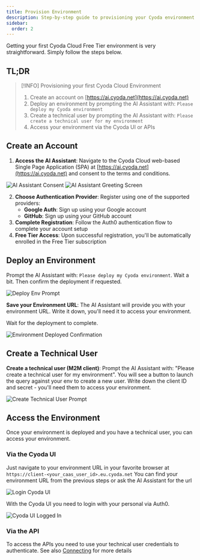 ```yaml
---
title: Provision Environment
description: Step-by-step guide to provisioning your Cyoda environment using the AI Assistant
sidebar:
  order: 2
---
```



Getting your first Cyoda Cloud Free Tier environment is very straightforward. Simply follow the steps below.

## TL;DR

> [!INFO] Provisioning your first Cyoda Cloud Environment
> 1. Create an account on [https://ai.cyoda.net](https://ai.cyoda.net)
> 2. Deploy an environment by prompting the AI Assistant with: `Please deploy my Cyoda environment`
> 3. Create a technical user by prompting the AI Assistant with: `Please create a technical user for my environment`
> 4. Access your environment via the Cyoda UI or APIs

## Create an Account

1. **Access the AI Assistant**: Navigate to the Cyoda Cloud web-based Single Page Application (SPA) at [https://ai.cyoda.net](https://ai.cyoda.net) and consent to the terms and conditions.

<Image src={aiAssistantConsent} alt="AI Assistant Consent" width={800} height={600} loading="lazy" />

<Image src={aiAssistantGreet} alt="AI Assistant Greeting Screen" width={800} height={600} loading="lazy" />

2. **Choose Authentication Provider**: Register using one of the supported providers:
    - **Google Auth**: Sign up using your Google account
    - **GitHub**: Sign up using your GitHub account
3. **Complete Registration**: Follow the Auth0 authentication flow to complete your account setup
4. **Free Tier Access**: Upon successful registration, you'll be automatically enrolled in the Free Tier subscription

## Deploy an Environment

Prompt the AI Assistant with: `Please deploy my Cyoda environment`. Wait a bit. Then confirm the deployment if requested.

<Image src={deployEnvPrompt} alt="Deploy Env Prompt" width={800} height={600} loading="lazy" />


**Save your Environment URL**: The AI Assistant will provide you with your environment URL. Write it down, you'll need it to access your environment.

Wait for the deployment to complete.

<Image src={envDeployedConfirmation} alt="Environment Deployed Confirmation" width={800} height={600} loading="lazy" />

## Create a Technical User

**Create a technical user (M2M client)**: Prompt the AI Assistant with: "Please create a technical user for my environment". You will see a button to launch the query against your env to create a new user. Write down the client ID and secret - you'll need them to access your environment.

<Image src={createTechnicalUser} alt="Create Technical User Prompt" width={800} height={600} loading="lazy" />


## Access the Environment
Once your environment is deployed and you have a technical user, you can access your environment.

### Via the Cyoda UI

Just navigate to your environment URL in your favorite browser at `https://client-<your_caas_user_id>.eu.cyoda.net`
You can find your environment URL from the previous steps or ask the AI Assistant for the url

<Image src={loginCyodaUI} alt="Login Cyoda UI" width={800} height={600} loading="lazy" />

With the Cyoda UI you need to login with your personal via Auth0.

<Image src={loggedIn} alt="Cyoda UI Logged In" width={800} height={600} loading="lazy" />

### Via the API
To access the APIs you need to use your technical user credentials to authenticate.
See also [Connecting](/guides/authentication-authorization/) for more details
